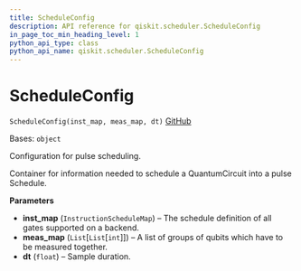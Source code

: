 ```yaml
---
title: ScheduleConfig
description: API reference for qiskit.scheduler.ScheduleConfig
in_page_toc_min_heading_level: 1
python_api_type: class
python_api_name: qiskit.scheduler.ScheduleConfig
---
```


# ScheduleConfig

<span id="qiskit.scheduler.ScheduleConfig" />

`ScheduleConfig(inst_map, meas_map, dt)` [GitHub](https://github.com/qiskit/qiskit/tree/stable/0.18/qiskit/scheduler/config.py "view source code")

Bases: `object`

Configuration for pulse scheduling.

Container for information needed to schedule a QuantumCircuit into a pulse Schedule.

**Parameters**

*   **inst\_map** (`InstructionScheduleMap`) – The schedule definition of all gates supported on a backend.
*   **meas\_map** (`List`\[`List`\[`int`]]) – A list of groups of qubits which have to be measured together.
*   **dt** (`float`) – Sample duration.


